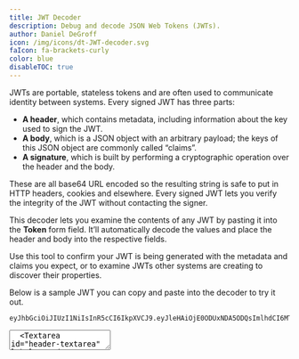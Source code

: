 ```yaml
---
title: JWT Decoder
description: Debug and decode JSON Web Tokens (JWTs).
author: Daniel DeGroff
icon: /img/icons/dt-JWT-decoder.svg
faIcon: fa-brackets-curly
color: blue
disableTOC: true
---
```


JWTs are portable, stateless tokens and are often used to communicate identity between systems. Every signed JWT has three parts:

* **A header**, which contains metadata, including information about the key used to sign the JWT.
* **A body**, which is a JSON object with an arbitrary payload; the keys of this JSON object are commonly called “claims”.
* **A signature**, which is built by performing a cryptographic operation over the header and the body.

These are all base64 URL encoded so the resulting string is safe to put in HTTP headers, cookies and elsewhere. Every signed JWT lets you verify the integrity of the JWT without contacting the signer.

This decoder lets you examine the contents of any JWT by pasting it into the <b>Token</b> form field. It’ll automatically decode the values and place the header and body into the respective fields.

Use this tool to confirm your JWT is being generated with the metadata and claims you expect, or to examine JWTs other systems are creating to discover their properties.

Below is a sample JWT you can copy and paste into the decoder to try it out.

```
eyJhbGciOiJIUzI1NiIsInR5cCI6IkpXVCJ9.eyJleHAiOjE0ODUxNDA5ODQsImlhdCI6MTQ4NTEzNzM4NCwiaXNzIjoiYWNtZS5jb20iLCJzdWIiOiIyOWFjMGMxOC0wYjRhLTQyY2YtODJmYy0wM2Q1NzAzMThhMWQiLCJhcHBsaWNhdGlvbklkIjoiNzkxMDM3MzQtOTdhYi00ZDFhLWFmMzctZTAwNmQwNWQyOTUyIiwicm9sZXMiOltdfQ.Mp0Pcwsz5VECK11Kf2ZZNF_SMKu5CgBeLN9ZOP04kZo
```

<form className="gap-y-6 grid grid-cols-1 mt-8">
  <Textarea id="encoded-textarea" label="Token" name="encoded-textarea" required={false} instructions="Paste a JSON web token into the text area above"/>
  <Textarea id="header-textarea" label="Header" name="header-textarea" required={false}/>
  <Textarea id="payload-textarea" label="Payload" name="payload-textarea" required={false}/>
</form>

<link rel="stylesheet" href="/css/codemirror-5.17.0.css"/>
<script src="/js/codemirror-min-5.17.0.js"></script>
<script type="text/javascript" src="/js/JWTDebugger-0.1.0.js" defer></script>
